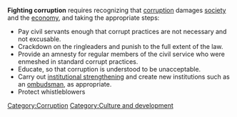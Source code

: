'''Fighting corruption''' requires recognizing that [[corruption]] damages [[society]] and the [[economy]], and taking the appropriate steps:
* Pay civil servants enough that corrupt practices are not necessary and not excusable.
* Crackdown on the ringleaders and punish to the full extent of the law.
* Provide an amnesty for regular members of the civil service who were enmeshed in standard corrupt practices.
* Educate, so that corruption is understood to be unacceptable.
* Carry out [[institutional strengthening]] and create new institutions such as an [[ombudsman]], as appropriate.
* Protect whistleblowers

{{stub}}

[[Category:Corruption]]
[[Category:Culture and development]]
